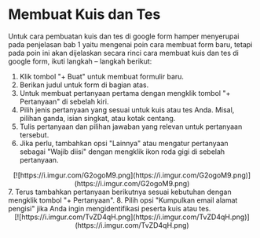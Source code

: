 # Membuat Kuis dan Tes

Untuk cara pembuatan kuis dan tes di google form hamper menyerupai pada penjelasan bab 1 yaitu mengenai poin cara membuat form baru, tetapi pada poin ini akan dijelaskan secara rinci cara membuat kuis dan tes di google form, ikuti langkah – langkah berikut:
1. Klik tombol "+ Buat" untuk membuat formulir baru.
2. Berikan judul untuk form di bagian atas.
3. Untuk membuat pertanyaan pertama dengan mengklik tombol "+ Pertanyaan" di sebelah kiri.
4. Pilih jenis pertanyaan yang sesuai untuk kuis atau tes Anda. Misal, pilihan ganda, isian singkat, atau kotak centang.
5. Tulis pertanyaan dan pilihan jawaban yang relevan untuk pertanyaan tersebut.
6. Jika perlu, tambahkan opsi "Lainnya" atau mengatur pertanyaan sebagai "Wajib diisi" dengan mengklik ikon roda gigi di sebelah pertanyaan.
<div align  = "center">
[![https://i.imgur.com/G2ogoM9.png](https://i.imgur.com/G2ogoM9.png)](https://i.imgur.com/G2ogoM9.png)
</div>
7. Terus tambahkan pertanyaan berikutnya sesuai kebutuhan dengan mengklik tombol "+ Pertanyaan".
8. Pilih opsi "Kumpulkan email alamat pengisi" jika Anda ingin mengidentifikasi peserta kuis atau tes.
<div align = "center">
[![https://i.imgur.com/TvZD4qH.png](https://i.imgur.com/TvZD4qH.png)](https://i.imgur.com/TvZD4qH.png)
</div>
